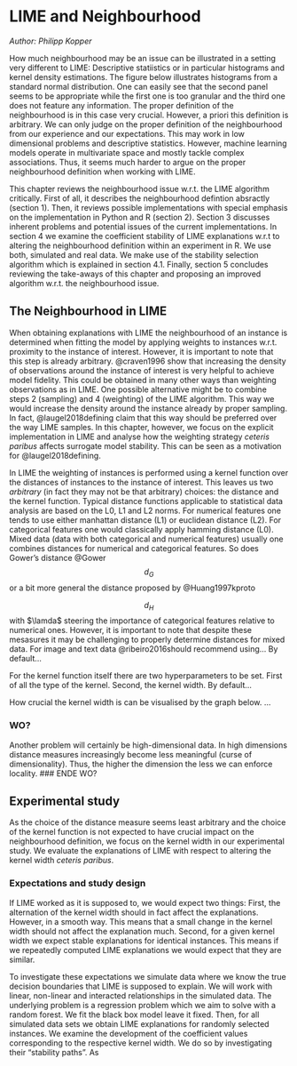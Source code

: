 # LIME and Neighbourhood

*Author: Philipp Kopper*

How much neighbourhood may be an issue can be illustrated in a setting very different to LIME:
Descriptive statiistics or in particular histograms and kernel density estimations.
The figure below illustrates histograms from a standard normal distribution.
One can easily see that the second panel seems to be appropriate while the first one is too granular and the third one does not feature any information.
The proper definition of the neighbourhood is in this case very crucial.
However, a priori this definition is arbitrary.
We can only judge on the proper definition of the neighbourhood from our experience and our expectations.
This may work in low dimensional problems and descriptive statistics.
However, machine learning models operate in multivariate space and mostly tackle complex associations.
Thus, it seems much harder to argue on the proper neighbourhood definition when working with LIME.

This chapter reviews the neighbourhood issue w.r.t. the LIME algorithm critically.
First of all, it describes the neighbourhood defintion absractly (section 1).
Then, it reviews possible implementations with special emphasis on the implementation in Python and R (section 2).
Section 3 discusses inherent problems and potential issues of the current implementations.
In section 4 we examine the coefficient stability of LIME explanations w.r.t to altering the neighbourhood definition within an experiment in R.
We use both, simulated and real data.
We make use of the stability selection algorithm which is explained in section 4.1.
Finally, section 5 concludes reviewing the take-aways of this chapter and proposing an improved algorithm w.r.t. the neighbourhood issue.

## The Neighbourhood in LIME

When obtaining explanations with LIME the neighbourhood of an instance is determined when fitting the model by applying weights to instances w.r.t. proximity to the instance of interest.
However, it is important to note that this step is already arbitrary.
@craven1996 show that increasing the density of observations around the instance of interest is very helpful to achieve model fidelity.
This could be obtained in many other ways than weighting observations as in LIME.
One possible alternative might be to combine steps 2 (sampling) and 4 (weighting) of the LIME algorithm.
This way we would increase the density around the instance already by proper sampling. 
In fact, @laugel2018defining claim that this way should be preferred over the way LIME samples.
In this chapter, however, we focus on the explicit implementation in LIME and analyse how the weighting strategy _ceteris paribus_ affects surrogate model stability.
This can be seen as a motivation for @laugel2018defining.

In LIME the weighting of instances is performed using a kernel function over the distances of instances to the instance of interest.
This leaves us two _arbitrary_ (in fact they may not be that arbitrary) choices:
the distance and the kernel function.
Typical distance functions applicable to statistical data analysis are based on the L0, L1 and L2 norms.
For numerical features one tends to use either manhattan distance (L1) or euclidean distance (L2).
For categorical features one would classically apply hamming distance (L0).
Mixed data (data with both categorical and numerical features) usually one combines distances for numerical and categorical features.
So does Gower's distance @Gower 
$$ d_G $$
or a bit more general the distance proposed by @Huang1997kproto

$$d_H$$
with $\lamda$ steering the importance of categorical features relative to numerical ones.
However, it is important to note that despite these mesasures it may be challenging to properly determine distances for mixed data.
For image and text data @ribeiro2016should recommend using...
By default...

For the kernel function itself there are two hyperparameters to be set.
First of all the type of the kernel.
Second, the kernel width.
By default...

How crucial the kernel width is can be visualised by the graph below.
...


### WO?
Another problem will certainly be high-dimensional data. 
In high dimensions distance measures increasingly become less meaningful (curse of dimensionality).
Thus, the higher the dimension the less we can enforce locality.
### ENDE WO?

## Experimental study 

As the choice of the distance measure seems least arbitrary and the choice of the kernel function is not expected to have crucial impact on the neighbourhood definition, we focus on the kernel width in our experimental study.
We evaluate the explanations of LIME with respect to altering the kernel width _ceteris paribus_. 

### Expectations and study design

If LIME worked as it is supposed to, we would expect two things:
First, the alternation of the kernel width should in fact affect the explanations. 
However, in a smooth way. 
This means that a small change in the kernel width should not affect the explanation much.
Second, for a given kernel width we expect stable explanations for identical instances. 
This means if we repeatedly computed LIME explanations we would expect that they are similar.

To investigate these expectations we simulate data where we know the true decision boundaries that LIME is supposed to explain.
We will work with linear, non-linear and interacted relationships in the simulated data.
The underlying problem is a regression problem which we aim to solve with a random forest.
We fit the black box model leave it fixed.
Then, for all simulated data sets we obtain LIME explanations for randomly selected instances.
We examine the development of the coefficient values corresponding to the respective kernel width.
We do so by investigating their "stability paths".
As 








